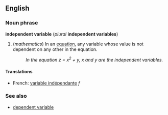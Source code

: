 ==English==
===Noun phrase===
'''independent variable''' (''plural'' '''independent variables''')

#(''mathematics'') In an [[equation]], any variable whose value is not dependent on any other in the equation.
#:''In the equation z = x<sup>2</sup> + y, x and y are the independent variables.''

==== Translations ====
*French: [[variable indépendante]] ''f''

===See also===
*[[dependent variable]]
